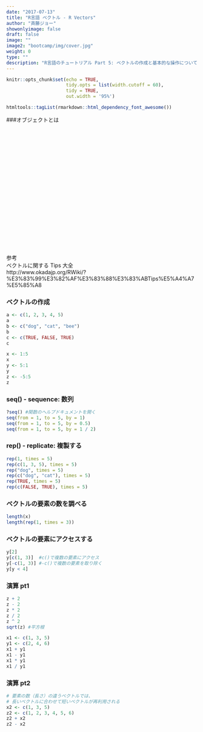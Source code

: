 ```yaml
---
date: "2017-07-13"
title: "R言語 ベクトル - R Vectors"
author: "斉藤ジョー"
showonlyimage: false
draft: false
image: ""
image2: "bootcamp/img/cover.jpg"
weight: 0
type: ""
description: "R言語のチュートリアル Part 5: ベクトルの作成と基本的な操作について"
---
```


```r
knitr::opts_chunk$set(echo = TRUE, 
                      tidy.opts = list(width.cutoff = 60),
                      tidy = TRUE, 
                      out.width = '95%')
```

```r
htmltools::tagList(rmarkdown::html_dependency_font_awesome())
```

###オブジェクトとは

<div class="video-container">
<iframe class="center_iframe" width="560" height="315" src="" frameborder="0" allowfullscreen></iframe>
</div>


参考  
ベクトルに関する Tips 大全  
http://www.okadajp.org/RWiki/?%E3%83%99%E3%82%AF%E3%83%88%E3%83%ABTips%E5%A4%A7%E5%85%A8

### ベクトルの作成
```r
a <- c(1, 2, 3, 4, 5)
a
b <- c("dog", "cat", "bee")
b
c <- c(TRUE, FALSE, TRUE)
c

x <- 1:5
x
y <- 5:1
y
z <- -5:5
z

```

### seq() - sequence: 数列
```r
?seq() #関数のヘルプドキュメントを開く
seq(from = 1, to = 5, by = 1)
seq(from = 1, to = 5, by = 0.5)
seq(from = 1, to = 5, by = 1 / 2)
```

### rep() - replicate: 複製する
```r
rep(1, times = 5)
rep(c(1, 3, 5), times = 5)
rep("dog", times = 5)
rep(c("dog", "cat"), times = 5)
rep(TRUE, times = 5)
rep(c(FALSE, TRUE), times = 5)
```

### ベクトルの要素の数を調べる
```r
length(x)
length(rep(1, times = 3))
```

### ベクトルの要素にアクセスする
```r
y[2]
y[c(1, 3)]  #c()で複数の要素にアクセス
y[-c(1, 3)] #-c()で複数の要素を取り除く
y[y < 4]
```

### 演算 pt1
```r
z + 2
z - 2
z * 2
z / 2
z ^ 2
sqrt(z) #平方根

x1 <- c(1, 3, 5)
y1 <- c(2, 4, 6)
x1 + y1
x1 - y1
x1 * y1
x1 / y1
```

### 演算 pt2
```r
# 要素の数（長さ）の違うベクトルでは、
# 長いベクトルに合わせて短いベクトルが再利用される
x2 <- c(1, 3, 5)
z2 <- c(1, 2, 3, 4, 5, 6)
z2 + x2
z2 - x2
```











